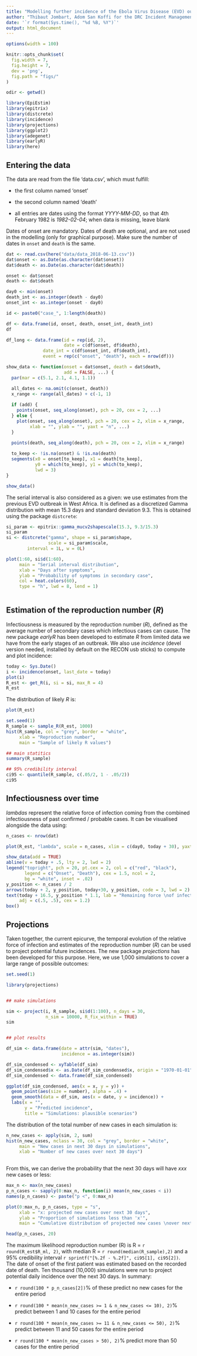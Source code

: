 ```yaml
---
title: "Modelling further incidence of the Ebola Virus Disease (EVD) outbreak in Nikoro, DRC"
author: "Thibaut Jombart, Adom San Koffi for the DRC Incident Management Team, Kinshasa"
date: '`r format(Sys.time(), "%d %B, %Y")`'
output: html_document
---
```




```r
options(width = 100)

knitr::opts_chunk$set(
  fig.width = 7, 
  fig.height = 7,
  dev = 'png',
  fig.path = "figs/"
)

odir <- getwd()

```




```r

library(EpiEstim)
library(epitrix)
library(distcrete)
library(incidence)
library(projections)
library(ggplot2)
library(adegenet)
library(earlyR)
library(here)

```


## Entering the data

The data are read from the file 'data.csv', which must fulfill:

- the first column named 'onset'

- the second column named 'death'

- all entries are dates using the format *YYYY-MM-DD*, so that 4th February 1982
is *1982-02-04*; when data is missing, leave blank

Dates of onset are mandatory. Dates of death are optional, and are not used in
the modelling (only for graphical purpose). Make sure the number of dates in
`onset` and `death` is the same.

```r

dat <- read.csv(here("data/data_2018-06-13.csv"))
dat$onset <- as.Date(as.character(dat$onset))
dat$death <- as.Date(as.character(dat$death))

onset <- dat$onset
death <- dat$death

day0 <- min(onset)
death_int <- as.integer(death - day0)
onset_int <- as.integer(onset - day0)

id <- paste0("case_", 1:length(death))

df <- data.frame(id, onset, death, onset_int, death_int)
df

df_long <- data.frame(id = rep(id, 2),
                      date = c(df$onset, df$death),
		      date_int = c(df$onset_int, df$death_int),
		      event = rep(c("onset", "death"), each = nrow(df)))

show_data <- function(onset = dat$onset, death = dat$death,
                      add = FALSE, ...) {
  par(mar = c(5.1, 2.1, 4.1, 1.1))

  all_dates <- na.omit(c(onset, death))
  x_range <- range(all_dates) + c(-1, 1)
  
  if (add) {
    points(onset, seq_along(onset), pch = 20, cex = 2, ...)
  } else {
    plot(onset, seq_along(onset), pch = 20, cex = 2, xlim = x_range,
         xlab = "", ylab = "", yaxt = "n", ...)
  }
    
  points(death, seq_along(death), pch = 20, cex = 2, xlim = x_range)

  to_keep <- !is.na(onset) & !is.na(death)
  segments(x0 = onset[to_keep], x1 = death[to_keep],
           y0 = which(to_keep), y1 = which(to_keep),
           lwd = 3)
}

show_data()

```




The serial interval is also considered as a given: we use estimates from the
previous EVD outbreak in West Africa. It is defined as a discretized Gamma
distribution with mean 15.3 days and standard deviation 9.3. This is obtained
using the package `distcrete`:

```r
si_param <- epitrix::gamma_mucv2shapescale(15.3, 9.3/15.3)
si_param
si <- distcrete("gamma", shape = si_param$shape,
                scale = si_param$scale,
		interval = 1L, w = 0L)

plot(1:60, si$d(1:60),
     main = "Serial interval distribution",
     xlab = "Days after symptoms",
     ylab = "Probability of symptoms in secondary case",
     col = heat.colors(60),
     type = "h", lwd = 8, lend = 1)
 
```



## Estimation of the reproduction number (*R*)

Infectiousness is measured by the reproduction number (*R*), defined as the
average number of secondary cases which infectious cases can cause. The new
package *earlyR* has been developed to estimate *R* from limited data we have
from the early stages of an outbreak. We also use *incidence* (devel version
needed, installed by default on the RECON usb sticks) to compute and plot
incidence:

```r

today <- Sys.Date()
i <- incidence(onset, last_date = today)
plot(i)
R_est <- get_R(i, si = si, max_R = 4)
R_est

```

The distribution of likely *R* is:


```r

plot(R_est)

set.seed(1)
R_sample <- sample_R(R_est, 1000)
hist(R_sample, col = "grey", border = "white",
     xlab = "Reproduction number",
     main = "Sample of likely R values")

## main statitics
summary(R_sample)

## 95% credibility interval
ci95 <- quantile(R_sample, c(.05/2, 1 - .05/2))
ci95

```


## Infectiousness over time


*lambdas* represent the relative force of infection coming from the combined
 infectiousness of past confirmed / probable cases. It can be visualised
 alongside the data using:

```r

n_cases <- nrow(dat)

plot(R_est, "lambda", scale = n_cases, xlim = c(day0, today + 30), yaxt = "n")

show_data(add = TRUE)
abline(v = today + .5, lty = 2, lwd = 2)
legend("topright", pch = 20, pt.cex = 2, col = c("red", "black"),
       legend = c("Onset", "Death"), cex = 1.5, ncol = 2,
       bg = "white", inset = .02)
y_position <- n_cases / 2
arrows(today + 2, y_position, today+30, y_position, code = 3, lwd = 2)
text(today + 16.5, y_position * 1.1, lab = "Remaining force \nof infection",
     adj = c(.5, .5), cex = 1.2)
box()

```





## Projections

Taken together, the current epicurve, the temporal evolution of the relative
force of infection and estimates of the reproduction number (*R*) can be used to
project potential future incidences. The new package *projections* has been
developed for this purpose. Here, we use 1,000 simulations to cover a large
range of possible outcomes:

```r

set.seed(1)

library(projections)


## make simulations

sim <- project(i, R_sample, si$d(1:100), n_days = 30,
               n_sim = 10000, R_fix_within = TRUE)
sim


## plot results

df_sim <- data.frame(date = attr(sim, "dates"),
                     incidence = as.integer(sim))

df_sim_condensed <- xyTable(df_sim)
df_sim_condensed$x <- as.Date(df_sim_condensed$x, origin = "1970-01-01")
df_sim_condensed <- data.frame(df_sim_condensed)

ggplot(df_sim_condensed, aes(x = x, y = y)) +
  geom_point(aes(size = number), alpha = .4) +
  geom_smooth(data = df_sim, aes(x = date, y = incidence)) +
  labs(x = "",
       y = "Predicted incidence",
       title = "Simulations: plausible scenarios")

```


The distribution of the total number of new cases in each simulation is:

```r

n_new_cases <- apply(sim, 2, sum)
hist(n_new_cases, nclass = 30, col = "grey", border = "white",
     main = "New cases in next 30 days in simulations",
     xlab = "Number of new cases over next 30 days")
     
```


From this, we can derive the probability that the next 30 days will have *xxx*
new cases or less:

```r

max_n <- max(n_new_cases)
p_n_cases <- sapply(0:max_n, function(i) mean(n_new_cases < i))
names(p_n_cases) <- paste("p <", 0:max_n)

plot(0:max_n, p_n_cases, type = "s",
     xlab = "x: projected new cases over next 30 days",
     ylab = "Proportion of simulations less than 'x'",
     main = "Cumulative distribution of projected new cases \nover next 30 days")

head(p_n_cases, 20)

```

The maximum likelihood reproduction number (R) is R = `r round(R_est$R_ml, 2)`,
with median R = `r round(median(R_sample),2)` and a 95% credibility interval
`r sprintf("[%.2f - %.2f]", ci95[1], ci95[2])`. The date of onset of the first
patient was estimated based on the recorded date of death. Ten thousand (10,000)
simulations were run to project potential daily incidence over the next 30
days. In summary:

- `r round(100 * p_n_cases[2])`% of these predict no new cases for the entire
period

- `r round(100 * mean(n_new_cases >= 1 & n_new_cases <= 10), 2)`% predict between 1
  and 10 cases for the entire period

- `r round(100 * mean(n_new_cases >= 11 & n_new_cases <= 50), 2)`% predict between 11
  and 50 cases for the entire period

- `r round(100 * mean(n_new_cases > 50), 2)`% predict more than 50 cases for the
  entire period



<br>
<br>
<br>

